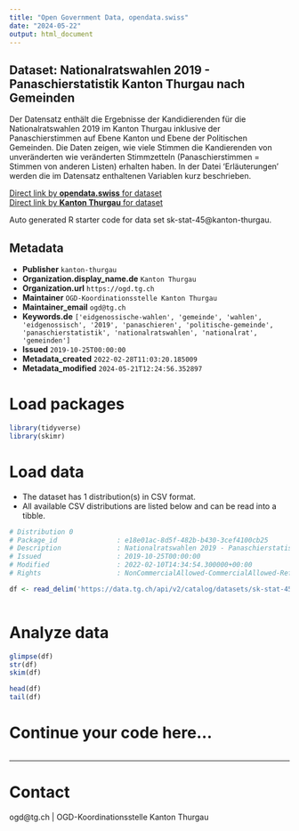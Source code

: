 ```yaml
---
title: "Open Government Data, opendata.swiss"
date: "2024-05-22"
output: html_document
---
```


## Dataset: Nationalratswahlen 2019 - Panaschierstatistik Kanton Thurgau nach Gemeinden

Der Datensatz enthält die Ergebnisse der Kandidierenden für die Nationalratswahlen 2019 im Kanton Thurgau inklusive der Panaschierstimmen auf Ebene Kanton und Ebene der Politischen Gemeinden. Die Daten zeigen, wie viele Stimmen die Kandierenden von unveränderten wie veränderten Stimmzetteln (Panaschierstimmen = Stimmen von anderen Listen) erhalten haben. In der Datei 'Erläuterungen' werden die im Datensatz enthaltenen Variablen kurz beschrieben.

[Direct link by **opendata.swiss** for dataset](https://opendata.swiss/de/dataset/nationalratswahlen-2019-panaschierstatistik-kanton-thurgau-nach-gemeinden)<br>
[Direct link by **Kanton Thurgau** for dataset](https://data.tg.ch/explore/dataset/sk-stat-45/)

Auto generated R starter code for data set sk-stat-45@kanton-thurgau.

## Metadata

- **Publisher** `kanton-thurgau`
- **Organization.display_name.de** `Kanton Thurgau`
- **Organization.url** `https://ogd.tg.ch`
- **Maintainer** `OGD-Koordinationsstelle Kanton Thurgau`
- **Maintainer_email** `ogd@tg.ch`
- **Keywords.de** `['eidgenossische-wahlen', 'gemeinde', 'wahlen', 'eidgenossisch', '2019', 'panaschieren', 'politische-gemeinde', 'panaschierstatistik', 'nationalratswahlen', 'nationalrat', 'gemeinden']`
- **Issued** `2019-10-25T00:00:00`
- **Metadata_created** `2022-02-28T11:03:20.185009`
- **Metadata_modified** `2024-05-21T12:24:56.352897`


# Load packages

```r

library(tidyverse)
library(skimr)

```

# Load data

-   The dataset has 1 distribution(s) in CSV format.
-   All available CSV distributions are listed below and can be read into a tibble.

```r

# Distribution 0
# Package_id               : e18e01ac-8d5f-482b-b430-3cef4100cb25
# Description              : Nationalratswahlen 2019 - Panaschierstatistik Kanton Thurgau nach Gemeinden (csv)
# Issued                   : 2019-10-25T00:00:00
# Modified                 : 2022-02-10T14:34:54.300000+00:00
# Rights                   : NonCommercialAllowed-CommercialAllowed-ReferenceRequired

df <- read_delim('https://data.tg.ch/api/v2/catalog/datasets/sk-stat-45/exports/csv')



```

# Analyze data

```r

glimpse(df)
str(df)
skim(df)

head(df)
tail(df)

```

# Continue your code here...

```r

```

------------------------------------------------------------------------

# Contact

ogd@tg.ch | OGD-Koordinationsstelle Kanton Thurgau
